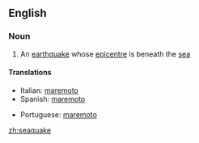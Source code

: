 ==English==

===Noun===
{{en-noun}}

# An [[earthquake]] whose [[epicentre]] is beneath the [[sea]]

====Translations====
{{top}}
*Italian: [[maremoto]] {{m}}
*Spanish: [[maremoto]] {{m}}
{{mid}}
*Portuguese: [[maremoto]] {{m}}
{{bottom}}

[[zh:seaquake]]